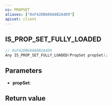 ```yaml
---
ns: PROPSET
aliases: ["0xF42DB680A8B2A4D9"]
apiset: client
---
```

## IS_PROP_SET_FULLY_LOADED

```c
// 0xF42DB680A8B2A4D9
Any IS_PROP_SET_FULLY_LOADED(PropSet propSet);
```


## Parameters
* **propSet**:

## Return value